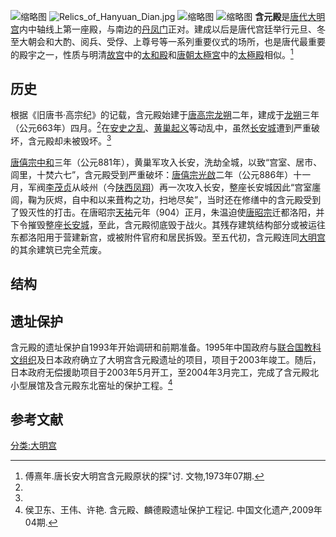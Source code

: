 [[File:Reconstruction_Model_of_Hanyuan_Hall_of_Daming_Palace.jpg|缩略图]]
[[File:Relics_of_Hanyuan_Dian.jpg|thumb]]
[[File:大明宫含元殿营建场景2013.jpg|缩略图]]
[[File:Daming_Palace_Hanyuan_Hall_Site.jpg|缩略图]]
'''含元殿'''是[[唐代|唐代]][[大明宫|大明宫]]内中轴线上第一座殿，与南边的[[丹凤门|丹凤门]]正对。建成以后是唐代宫廷举行元旦、冬至大朝会和大酌、阅兵、受俘、上尊号等一系列重要仪式的场所，也是唐代最重要的殿宇之一，性质与明清[[故宫|故宫]]中的[[太和殿|太和殿]]和[[唐朝|唐朝]][[太極宮|太極宮]]中的[[太極殿|太極殿]]相似。<ref name=fuxinian>傅熹年.唐长安大明宫含元殿原状的探"讨. 文物,1973年07期.</ref>

==历史==
根据《旧唐书·高宗纪》的记载，含元殿始建于[[唐高宗|唐高宗]][[龙朔|龙朔]]二年，建成于[[龙朔|龙朔]]三年（公元663年）四月。<ref name=fuxinian/>在[[安史之乱|安史之乱]]、[[黄巢起义|黄巢起义]]等动乱中，虽然[[长安城|长安城]]遭到严重破坏，含元殿却未被毁坏。<ref name=fuxinian/>

[[唐僖宗|唐僖宗]][[中和_(唐朝)|中和]]三年（公元881年），黄巢军攻入长安，洗劫全城，以致“宫室、居市、闾里，十焚六七”，含元殿受到严重破坏：[[唐僖宗|唐僖宗]][[光啟|光啟]]二年（公元886年）十一月，军阀[[李茂貞|李茂贞]]从岐州（今[[陕西省|陕西]][[凤翔区|凤翔]]）再一次攻入长安，整座长安城因此“宫室廛闾，鞠为灰烬，自中和以来葺构之功，扫地尽矣”，当时还在修缮中的含元殿受到了毁灭性的打击。在唐昭宗[[天祐_(唐朝)|天祐]]元年（904）正月，朱温迫使[[唐昭宗|唐昭宗]]迁都洛阳，并下令摧毁整座[[唐长安城|长安城]]，至此，含元殿彻底毁于战火。其残存建筑结构部分或被运往东都洛阳用于营建新宫，或被附件官府和居民拆毁。至五代初，含元殿连同[[大明宫|大明宫]]的其余建筑已完全荒废。

==结构==

==遗址保护==
含元殿的遗址保护自1993年开始调研和前期准备。1995年中国政府与[[联合国教科文组织|联合国教科文组织]]及日本政府确立了大明宫含元殿遗址的项目，项目于2003年竣工。随后，日本政府无偿援助项目于2003年5月开工，至2004年3月完工，完成了含元殿北小型展馆及含元殿东北窑址的保护工程。<ref>侯卫东、王伟、许艳. 含元殿、麟德殿遗址保护工程记. 中国文化遗产,2009年04期.</ref>

==参考文献==
{{reflist}}

[[分类:大明宫|分类:大明宫]]